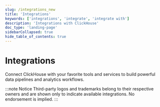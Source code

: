 ```yaml
---
slug: /integrations_new
title: 'Integrations'
keywords: ['integrations', 'integrate', 'integrate with']
description: 'Integrations with ClickHouse'
doc_type: 'landing-page'
sidebarCollapsed: true
hide_table_of_contents: true
---
```



# Integrations

Connect ClickHouse with your favorite tools and services to build powerful data pipelines and analytics workflows.

<IntegrationGrid />

:::note Notice
Third-party logos and trademarks belong to their respective owners and are shown only to indicate available integrations.
No endorsement is implied.
:::